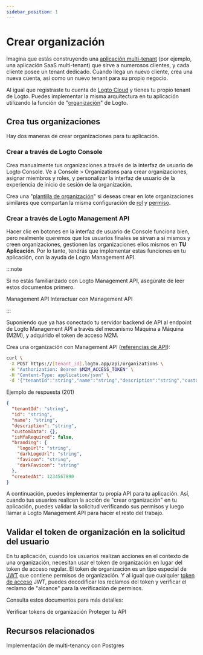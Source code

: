 ```yaml
---
sidebar_position: 1
---
```


# Crear organización

Imagina que estás construyendo una [aplicación multi-tenant](https://auth.wiki/multi-tenancy) (por ejemplo, una aplicación SaaS multi-tenant) que sirve a numerosos clientes, y cada cliente posee un tenant dedicado. Cuando llega un nuevo cliente, crea una nueva cuenta, así como un nuevo tenant para su propio negocio.

Al igual que registraste tu cuenta de [Logto Cloud](https://cloud.logto.io/) y tienes tu propio tenant de Logto. Puedes implementar la misma arquitectura en tu aplicación utilizando la función de "[organización](/organizations)" de Logto.

## Crea tus organizaciones

Hay dos maneras de crear organizaciones para tu aplicación.

### Crear a través de Logto Console

Crea manualmente tus organizaciones a través de la interfaz de usuario de Logto Console. Ve a <CloudLink to="/organizations">Console > Organizations</CloudLink> para crear organizaciones, asignar miembros y roles, y personalizar la interfaz de usuario de la experiencia de inicio de sesión de la organización.

Crea una "[plantilla de organización](/authorization/organization-template)" si deseas crear en lote organizaciones similares que compartan la misma configuración de [rol](/authorization/organization-template/configure-organization-template#create-organization-role) y [permiso](/authorization/organization-template/configure-organization-template#create-organization-permission).

### Crear a través de Logto Management API

Hacer clic en botones en la interfaz de usuario de Console funciona bien, pero realmente queremos que los usuarios finales se sirvan a sí mismos y creen organizaciones, gestionen las organizaciones ellos mismos en **TU Aplicación**. Por lo tanto, tendrás que implementar estas funciones en tu aplicación, con la ayuda de Logto Management API.

:::note

Si no estás familiarizado con Logto Management API, asegúrate de leer estos documentos primero.

<Url href="/concepts/core-service/#management-api">Management API</Url>
<Url href="/integrate-logto/interact-with-management-api">Interactuar con Management API</Url>

:::

Suponiendo que ya has conectado tu servidor backend de API al endpoint de Logto Management API a través del mecanismo Máquina a Máquina (M2M), y adquirido el token de acceso M2M.

Crea una organización con Management API ([referencias de API](https://openapi.logto.io/operation/operation-createorganization)):

```bash
curl \
 -X POST https://[tenant_id].logto.app/api/organizations \
 -H "Authorization: Bearer $M2M_ACCESS_TOKEN" \
 -H "Content-Type: application/json" \
 -d '{"tenantId":"string","name":"string","description":"string","customData":{},"isMfaRequired":false,"branding":{"logoUrl":"string","darkLogoUrl":"string","favicon":"string","darkFavicon":"string"},"createdAt":1234567890}'
```

Ejemplo de respuesta (201)

```json
{
  "tenantId": "string",
  "id": "string",
  "name": "string",
  "description": "string",
  "customData": {},
  "isMfaRequired": false,
  "branding": {
    "logoUrl": "string",
    "darkLogoUrl": "string",
    "favicon": "string",
    "darkFavicon": "string"
  },
  "createdAt": 1234567890
}
```

A continuación, puedes implementar tu propia API para tu aplicación. Así, cuando tus usuarios realicen la acción de "crear organización" en tu aplicación, puedes validar la solicitud verificando sus permisos y luego llamar a Logto Management API para hacer el resto del trabajo.

## Validar el token de organización en la solicitud del usuario

En tu aplicación, cuando los usuarios realizan acciones en el contexto de una organización, necesitan usar el token de organización en lugar del token de acceso regular. El token de organización es un tipo especial de [JWT](https://auth.wiki/jwt) que contiene permisos de organización. Y al igual que cualquier [token de acceso](https://auth.wiki/access-token) JWT, puedes decodificar los reclamos del token y verificar el reclamo de "alcance" para la verificación de permisos.

Consulta estos documentos para más detalles:

<Url href="/authorization/organization-template/protect-organization-resources">
  Verificar tokens de organización
</Url>
<Url href="/authorization/api-resources/protect-your-api">Proteger tu API</Url>

## Recursos relacionados

<Url href="https://blog.logto.io/implement-multi-tenancy">
  Implementación de multi-tenancy con Postgres
</Url>
